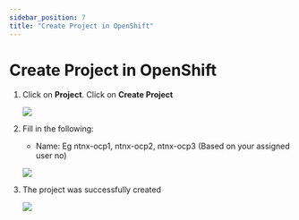 ```yaml
---
sidebar_position: 7
title: "Create Project in OpenShift"
---
```


# Create Project in OpenShift

1.  Click on **Project**.  Click on **Create Project**

    ![](ocp_project_images/Project1.png)

2.  Fill in the following:

    - Name: Eg ntnx-ocp1, ntnx-ocp2, ntnx-ocp3 (Based on your assigned user no)

    ![](ocp_project_images/Project2.png)

3.  The project was successfully created

    ![](ocp_project_images/Project3.png)
